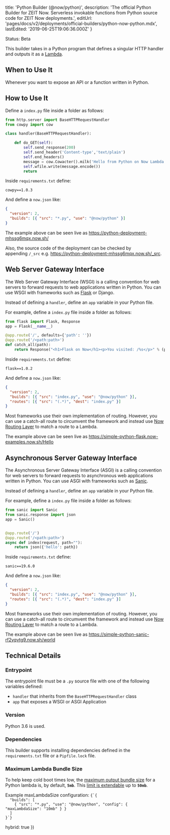 
  title: 'Python Builder (@now/python)',
  description:
    'The official Python Builder for ZEIT Now. Serverless invokable functions from Python source code for ZEIT Now deployments.',
  editUrl: 'pages/docs/v2/deployments/official-builders/python-now-python.mdx',
  lastEdited: '2019-06-25T19:06:36.000Z'
}

<Tag>Status: Beta</Tag>

This builder takes in a Python program that defines a singular HTTP handler and outputs it as a [Lambda](/docs/v2/deployments/concepts/lambdas).

## When to Use It

Whenever you want to expose an API or a function written in Python.

## How to Use It

Define a `index.py` file inside a folder as follows:

```python
from http.server import BaseHTTPRequestHandler
from cowpy import cow

class handler(BaseHTTPRequestHandler):

    def do_GET(self):
        self.send_response(200)
        self.send_header('Content-type','text/plain')
        self.end_headers()
        message = cow.Cowacter().milk('Hello from Python on Now Lambda!1111111')
        self.wfile.write(message.encode())
        return
```

Inside `requirements.txt` define:

```
cowpy==1.0.3
```

And define a `now.json` like:

```json
{
  "version": 2,
  "builds": [{ "src": "*.py", "use": "@now/python" }]
}
```

The example above can be seen live as <https://python-deployment-mhssg6mqx.now.sh/>

Also, the source code of the deployment can be checked by appending `/_src` e.g. <https://python-deployment-mhssg6mqx.now.sh/_src>.

## Web Server Gateway Interface

The Web Server Gateway Interface (WSGI) is a calling convention for web servers to forward requests to web applications written in Python. You can use WSGI with frameworks such as [Flask](/examples/python-flask) or Django.

Instead of defining a `handler`, define an `app` variable in your Python file.

For example, define a `index.py` file inside a folder as follows:

```python
from flask import Flask, Response
app = Flask(__name__)

@app.route('/', defaults={'path': ''})
@app.route('/<path:path>')
def catch_all(path):
    return Response("<h1>Flask on Now</h1><p>You visited: /%s</p>" % (path), mimetype="text/html")
```

Inside `requirements.txt` define:

```
flask==1.0.2
```

And define a `now.json` like:

```json
{
  "version": 2,
  "builds": [{ "src": "index.py", "use": "@now/python" }],
  "routes": [{ "src": "(.*)", "dest": "index.py" }]
}
```

Most frameworks use their own implementation of routing. However, you can use a catch-all route to circumvent the framework and instead use [Now Routing Layer](/docs/v2/deployments/routes) to match a route to a Lambda.

The example above can be seen live as <https://simple-python-flask.now-examples.now.sh/Hello>

## Asynchronous Server Gateway Interface

The Asynchronous Server Gateway Interface (ASGI) is a calling convention for web servers to forward requests to asynchronous web applications written in Python. You can use ASGI with frameworks such as [Sanic](https://sanic.readthedocs.io).

Instead of defining a `handler`, define an `app` variable in your Python file.

For example, define a `index.py` file inside a folder as follows:

```python
from sanic import Sanic
from sanic.response import json
app = Sanic()


@app.route('/')
@app.route('/<path:path>')
async def index(request, path=""):
    return json({'hello': path})
```

Inside `requirements.txt` define:

```
sanic==19.6.0
```

And define a `now.json` like:

```json
{
  "version": 2,
  "builds": [{ "src": "index.py", "use": "@now/python" }],
  "routes": [{ "src": "(.*)", "dest": "index.py" }]
}
```

Most frameworks use their own implementation of routing. However, you can use a catch-all route to circumvent the framework and instead use [Now Routing Layer](/docs/v2/deployments/routes) to match a route to a Lambda.

The example above can be seen live as <https://simple-python-sanic-rf2yqvtg9.now.sh/world>

## Technical Details

### Entrypoint

The entrypoint file must be a `.py` source file with one of the following variables defined:

- `handler` that inherits from the `BaseHTTPRequestHandler` class
- `app` that exposes a WSGI or ASGI Application

### Version

Python 3.6 is used.

### Dependencies

This builder supports installing dependencies defined in the `requirements.txt` file or a `Pipfile.lock` file.

### Maximum Lambda Bundle Size

To help keep cold boot times low, the [maximum output bundle size](/docs/v2/deployments/concepts/lambdas#maximum-bundle-size) for a Python lambda is, by default, **`5mb`**.
This [limit is extendable](/docs/v2/deployments/builders/overview#configuring-output-lambda-size) up to **`50mb`**.

<Example>
  <span>
    Example <InlineCode>maxLambdaSize</InlineCode> configuration:
  </span>
  <Code lang="json">{`{
  "builds": [
    { "src": "*.py", "use": "@now/python", "config": { "maxLambdaSize": "10mb" } }
  ]
}`}</Code>
</Example>

  hybrid: true
})
